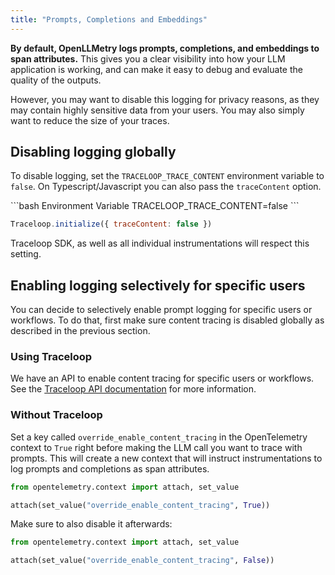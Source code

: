 ```yaml
---
title: "Prompts, Completions and Embeddings"
---
```


**By default, OpenLLMetry logs prompts, completions, and embeddings to span attributes.**
This gives you a clear visibility into how your LLM application is working, and can make it easy to debug and evaluate the quality of the outputs.

However, you may want to disable this logging for privacy reasons, as they may contain highly sensitive data from your users.
You may also simply want to reduce the size of your traces.

## Disabling logging globally

To disable logging, set the `TRACELOOP_TRACE_CONTENT` environment variable to `false`.
On Typescript/Javascript you can also pass the `traceContent` option.

<CodeGroup>
```bash Environment Variable
TRACELOOP_TRACE_CONTENT=false
```

```js Typescript / Javascript
Traceloop.initialize({ traceContent: false })
```
</CodeGroup>

Traceloop SDK, as well as all individual instrumentations will respect this setting.

## Enabling logging selectively for specific users

You can decide to selectively enable prompt logging for specific users or workflows.
To do that, first make sure content tracing is disabled globally as described in the previous section.

### Using Traceloop

We have an API to enable content tracing for specific users or workflows.
See the [Traceloop API documentation](/api-reference/tracing/whitelist_user) for more information.

### Without Traceloop

Set a key called `override_enable_content_tracing` in the OpenTelemetry context to `True` right before making the LLM call
you want to trace with prompts.
This will create a new context that will instruct instrumentations to log prompts and completions as span attributes.

```python Python
from opentelemetry.context import attach, set_value

attach(set_value("override_enable_content_tracing", True))
```

Make sure to also disable it afterwards:

```python Python
from opentelemetry.context import attach, set_value

attach(set_value("override_enable_content_tracing", False))
```
